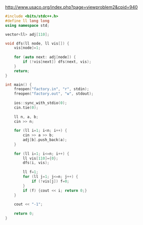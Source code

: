 http://www.usaco.org/index.php?page=viewproblem2&cpid=940

```cpp
#include <bits/stdc++.h>
#define ll long long
using namespace std;

vector<ll> adj[110];

void dfs(ll node, ll vis[]) {
    vis[node]=1;
    
    for (auto next: adj[node]) {
        if (!vis[next]) dfs(next, vis);
    }
    return;
}

int main() {
    freopen("factory.in", "r", stdin);
    freopen("factory.out", "w", stdout);
    
    ios::sync_with_stdio(0);
    cin.tie(0); 
    
    ll n, a, b;
    cin >> n;
    
    for (ll i=1; i<n; i++) {
        cin >> a >> b;
        adj[b].push_back(a);
    }
    
    for (ll i=1; i<=n; i++) {
        ll vis[110]={0};  
        dfs(i, vis);
        
        ll f=1;
        for (ll j=1; j<=n; j++) {
            if (!vis[j]) f=0;
        }
        if (f) {cout << i; return 0;}
    }
    
    cout << "-1";
    
    return 0;
}
```
